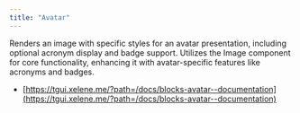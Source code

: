 ```yaml
---
title: "Avatar"
---
```


Renders an image with specific styles for an avatar presentation, including optional acronym display and badge support. Utilizes the Image component for core functionality, enhancing it with avatar-specific features like acronyms and badges.

- [https://tgui.xelene.me/?path=/docs/blocks-avatar--documentation](https://tgui.xelene.me/?path=/docs/blocks-avatar--documentation)
